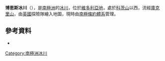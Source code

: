 {{Coord|77|47|S|162|2|E|source:GNIS|display=title}}

'''博恩斯冰川'''（{{lang-en|Borns Glacier}}），是[[南極洲|南極洲]]的[[冰川|冰川]]，位於[[維多利亞地|維多利亞地]]，處於[[科茨山|科茨山]]以西，流經[[庫克里山|庫克里山]]，由[[英國|英國]]探險隊繪入地圖，現時由[[南極條約體系|南極條約體系]]管理。

==參考資料==
* {{usgs-gazetteer|id=1700}}

{{DEFAULTSORT:Borns Glacier}}
[[Category:南極洲冰川|Category:南極洲冰川]]


{{McMurdoDryValleys-geo-stub}}